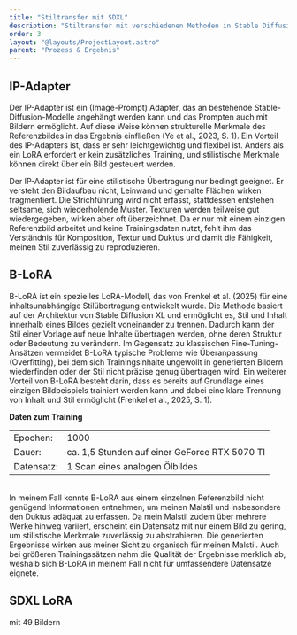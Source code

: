 ```yaml
---
title: "Stiltransfer mit SDXL"
description: "Stiltransfer mit verschiedenen Methoden in Stable Diffusion XL in ComfyUI"
order: 3
layout: "@layouts/ProjectLayout.astro"
parent: "Prozess & Ergebnis"
---
```



## IP-Adapter

<div class="grid-layout">
<div>
Der IP-Adapter ist ein (Image-Prompt) Adapter, das an bestehende Stable-Diffusion-Modelle angehängt werden kann und das Prompten auch mit Bildern ermöglicht. Auf diese Weise können strukturelle Merkmale des Referenzbildes in das Ergebnis einfließen (Ye et al., 2023, S. 1).
Ein Vorteil des IP-Adapters ist, dass er sehr leichtgewichtig und flexibel ist. Anders als ein LoRA erfordert er kein zusätzliches Training, und stilistische Merkmale können direkt über ein Bild gesteuert werden.
    </div>
  <div>
  <Reference 
  title="IP-Adapter: Text Compatible Image Prompt Adapter for Text-to-Image Diffusion Models" 
  authors="Hu Ye, Jun Zhang, Sibo Liu, Xiao Han, Wei Yang" 
  type="paper"
  year="2023" 
  link="https://arxiv.org/abs/2308.06721" />
  </div>
</div>

<Gallery path="ip-adapter" />

Der IP-Adapter ist für eine stilistische Übertragung nur bedingt geeignet. Er versteht den Bildaufbau nicht, Leinwand und gemalte Flächen wirken fragmentiert. Die Strichführung wird nicht erfasst, stattdessen entstehen seltsame, sich wiederholende Muster. Texturen werden teilweise gut wiedergegeben, wirken aber oft überzeichnet. Da er nur mit einem einzigen Referenzbild arbeitet und keine Trainingsdaten nutzt, fehlt ihm das Verständnis für Komposition, Textur und Duktus  und damit die Fähigkeit, meinen Stil zuverlässig zu reproduzieren.

## B-LoRA

<div class="grid-layout">
<div>
B-LoRA ist ein spezielles LoRA-Modell, das von Frenkel et al. (2025) für eine inhaltsunabhängige Stilübertragung entwickelt wurde.
Die Methode basiert auf der Architektur von Stable Diffusion XL und ermöglicht es, Stil und Inhalt innerhalb eines Bildes gezielt voneinander zu trennen. Dadurch kann der Stil einer Vorlage auf neue Inhalte übertragen werden, ohne deren Struktur oder Bedeutung zu verändern.
Im Gegensatz zu klassischen Fine-Tuning-Ansätzen vermeidet B-LoRA typische Probleme wie Überanpassung (Overfitting), bei dem sich Trainingsinhalte ungewollt in generierten Bildern wiederfinden oder der Stil nicht präzise genug übertragen wird.
  Ein weiterer Vorteil von B-LoRA besteht darin, dass es bereits auf Grundlage eines einzigen Bildbeispiels trainiert werden kann und dabei eine klare Trennung von Inhalt und Stil ermöglicht (Frenkel et al., 2025, S. 1).
    </div>
  <div>

**Daten zum Training**
<table class="table-auto facts">
<tr><td>Epochen: </td><td>1000</td></tr>
<tr><td>Dauer: </td><td>ca. 1,5 Stunden auf einer GeForce RTX 5070 TI</td></tr>
<tr><td>Datensatz: </td><td>1 Scan eines analogen Ölbildes</td></tr>
</table>

  <br />
<Reference 
  title="B-LoRA: Efficient Fine-Tuning of Large Diffusion Models with Balanced Low-Rank Adaptation" 
  authors="Wang, Y., Zhang, L., Lin, J., & Liu, Z." 
  year="2024" 
  link="https://arxiv.org/abs/2405.13495" />

  </div>
</div>

<Gallery path="b-lora" fixedHeight="50vh" />
In meinem Fall konnte B-LoRA aus einem einzelnen Referenzbild nicht genügend Informationen entnehmen, um meinen Malstil und insbesondere den Duktus adäquat zu erfassen. Da mein Malstil zudem über mehrere Werke hinweg variiert, erscheint ein Datensatz mit nur einem Bild zu gering, um stilistische Merkmale zuverlässig zu abstrahieren. Die generierten Ergebnisse wirken aus meiner Sicht zu organisch für meinen Malstil. Auch bei größeren Trainingssätzen nahm die Qualität der Ergebnisse merklich ab, weshalb sich B-LoRA in meinem Fall nicht für umfassendere Datensätze eignete. 

## SDXL LoRA 
mit 49 Bildern

<Reference 
  title="OneTrainer" 
  type="github"
  authors=" Nerogar" 
  year="2025" 
  link="https://github.com/Nerogar/OneTrainer" />

  